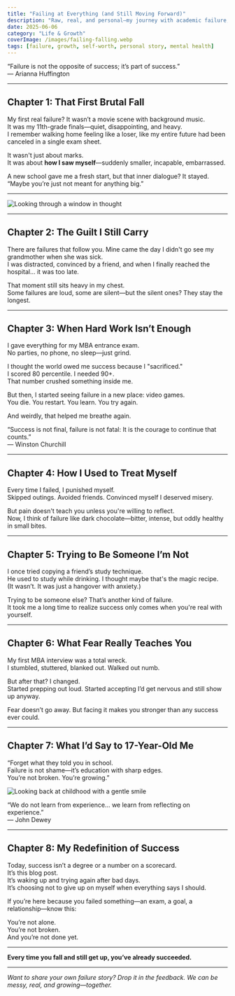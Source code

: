 ```yaml
---
title: "Failing at Everything (and Still Moving Forward)"
description: "Raw, real, and personal—my journey with academic failure, missed chances, emotional regrets, and learning how to stand up again."
date: 2025-06-06
category: "Life & Growth"
coverImage: /images/failing-falling.webp
tags: [failure, growth, self-worth, personal story, mental health]
---
```



<Quote>
  “Failure is not the opposite of success; it’s part of success.”  
  <br />— Arianna Huffington
</Quote>

---

## Chapter 1: That First Brutal Fall

My first real failure? It wasn’t a movie scene with background music.  
It was my 11th-grade finals—quiet, disappointing, and heavy.  
I remember walking home feeling like a loser, like my entire future had been canceled in a single exam sheet.

It wasn't just about marks.  
It was about **how I saw myself**—suddenly smaller, incapable, embarrassed.

A new school gave me a fresh start, but that inner dialogue? It stayed.  
“Maybe you’re just not meant for anything big.”

---

<Image
  src="/images/window-reflection.jpg"
  alt="Looking through a window in thought"
  width={900}
  height={400}
  className="rounded-xl my-6 mx-auto shadow-lg"
/>

---

## Chapter 2: The Guilt I Still Carry

There are failures that follow you. Mine came the day I didn't go see my grandmother when she was sick.  
I was distracted, convinced by a friend, and when I finally reached the hospital… it was too late.

That moment still sits heavy in my chest.  
Some failures are loud, some are silent—but the silent ones? They stay the longest.

---

## Chapter 3: When Hard Work Isn’t Enough

I gave everything for my MBA entrance exam.  
No parties, no phone, no sleep—just grind.

I thought the world owed me success because I "sacrificed."  
I scored 80 percentile. I needed 90+.  
That number crushed something inside me.

But then, I started seeing failure in a new place: video games.  
You die. You restart. You learn. You try again.

And weirdly, that helped me breathe again.

<Quote>
  “Success is not final, failure is not fatal: It is the courage to continue that counts.”  
  <br />— Winston Churchill
</Quote>

---

## Chapter 4: How I Used to Treat Myself

Every time I failed, I punished myself.  
Skipped outings. Avoided friends. Convinced myself I deserved misery.

But pain doesn't teach you unless you're willing to reflect.  
Now, I think of failure like dark chocolate—bitter, intense, but oddly healthy in small bites.

---

## Chapter 5: Trying to Be Someone I’m Not

I once tried copying a friend’s study technique.  
He used to study while drinking. I thought maybe that's the magic recipe.  
(It wasn’t. It was just a hangover with anxiety.)

Trying to be someone else? That’s another kind of failure.  
It took me a long time to realize success only comes when you're real with yourself.

---

## Chapter 6: What Fear Really Teaches You

My first MBA interview was a total wreck.  
I stumbled, stuttered, blanked out. Walked out numb.

But after that? I changed.  
Started prepping out loud. Started accepting I’d get nervous and still show up anyway.

Fear doesn’t go away. But facing it makes you stronger than any success ever could.

---

## Chapter 7: What I’d Say to 17-Year-Old Me

“Forget what they told you in school.  
Failure is not shame—it’s education with sharp edges.  
You’re not broken. You’re growing.”

<Image
  src="/images/young-me.jpg"
  alt="Looking back at childhood with a gentle smile"
  width={900}
  height={400}
  className="rounded-xl my-6 mx-auto shadow-lg"
/>

<Quote>
  “We do not learn from experience... we learn from reflecting on experience.”  
  <br />— John Dewey
</Quote>

---

## Chapter 8: My Redefinition of Success

Today, success isn’t a degree or a number on a scorecard.  
It’s this blog post.  
It’s waking up and trying again after bad days.  
It’s choosing not to give up on myself when everything says I should.

If you’re here because you failed something—an exam, a goal, a relationship—know this:

You’re not alone.  
You’re not broken.  
And you’re not done yet.

---

**Every time you fall and still get up, you’ve already succeeded.**

---

*Want to share your own failure story? Drop it in the feedback. We can be messy, real, and growing—together.*
